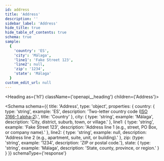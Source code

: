 ```yaml
---
id: address
title: 'Address'
description: ''
sidebar_label: 'Address'
hide_title: true
hide_table_of_contents: true
schema: true
sample:
  {
    'country': 'ES',
    'city': 'Málaga',
    'line1': 'Fake Street 123',
    'line2': null,
    'zip': '1234',
    'state': 'Málaga'
  }
custom_edit_url: null
---
```



<Heading as={'h1'} className={'openapi__heading'} children={'Address'}></Heading>

<Schema
  schema={{
    title: 'Address',
    type: 'object',
    properties: {
      country: {
        type: 'string',
        example: 'ES',
        description:
          'Two-letter country code ([ISO 3166-1 alpha-2](https://en.wikipedia.org/wiki/ISO_3166-1_alpha-2)).',
        title: 'Country'
      },
      city: {
        type: 'string',
        example: 'Málaga',
        description: 'City, district, suburb, town, or village.'
      },
      line1: {
        type: 'string',
        example: 'Fake Street 123',
        description: 'Address line 1 (e.g., street, PO Box, or company name).'
      },
      line2: {
        type: 'string',
        example: null,
        description: 'Address line 2 (e.g., apartment, suite, unit, or building).'
      },
      zip: {type: 'string', example: '1234', description: 'ZIP or postal code.'},
      state: {
        type: 'string',
        example: 'Málaga',
        description: 'State, county, province, or region.'
      }
    }
  }}
  schemaType={'response'}
></Schema>
